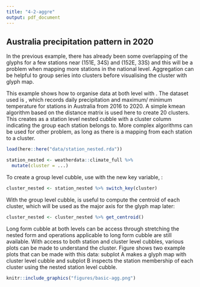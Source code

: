 ```yaml
---
title: "4-2-aggre"
output: pdf_document
---
```


## Australia precipitation pattern in 2020

In the previous example, there has already been some overlapping of the glyphs for a few stations near (151E, 34S) and (152E, 33S) and this will be a problem when mapping more stations in the national level. Aggregation can be helpful to group series into clusters before visualising the cluster with glyph map. 

This example shows how to organise data at both level with \code{switch_key()}. The dataset used is \code{weatherdata::climate_full}, which records daily precipitation and maximum/ minimum temperature for \code{r nrow(weatherdata::climate_full)} stations in Australia from 2016 to 2020. A simple kmean algorithm based on the distance matrix is used here to create 20 clusters. This creates \code{station_nested} as a station level nested cubble with a cluster column indicating the group each station belongs to. More complex algorithms can be used for other problem, as long as there is a mapping from each station to a cluster.

```r
load(here::here("data/station_nested.rda"))
```

```r
station_nested <- weatherdata::climate_full %>% 
  mutate(cluster = ...)
```

To create a group level cubble, use \code{switch_key()} with the new key variable, \code{cluster}: 

```r
cluster_nested <- station_nested %>% switch_key(cluster) 
```

With the group level cubble, \code{get_centroid()} is useful to compute the centroid of each cluster, which will be used as the major axis for the glyph map later: 

```r
cluster_nested <- cluster_nested %>% get_centroid()
```

Long form cubble at both levels can be access through stretching the nested form and operations applicable to long form cubble are still available. With access to both station and cluster level cubbles, various plots can be made to understand the cluster. Figure \ref{fig:basic-agg} shows two example plots that can be made with this data: subplot A makes a glyph map with cluster level cubble and subplot B inspects the station membership of each cluster using the nested station level cubble. 

```r
knitr::include_graphics("figures/basic-agg.png")
```


